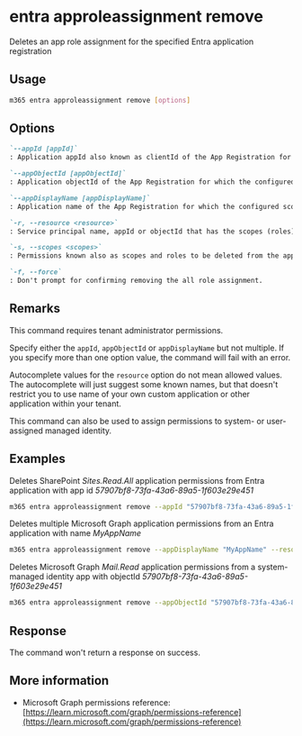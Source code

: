 
# entra approleassignment remove

Deletes an app role assignment for the specified Entra application registration

## Usage

```sh
m365 entra approleassignment remove [options]
```

## Options

```md definition-list
`--appId [appId]`
: Application appId also known as clientId of the App Registration for which the configured scopes (app roles) should be deleted.

`--appObjectId [appObjectId]`
: Application objectId of the App Registration for which the configured scopes (app roles) should be deleted.

`--appDisplayName [appDisplayName]`
: Application name of the App Registration for which the configured scopes (app roles) should be deleted.

`-r, --resource <resource>`
: Service principal name, appId or objectId that has the scopes (roles) e.g. `SharePoint`.

`-s, --scopes <scopes>`
: Permissions known also as scopes and roles to be deleted from the application. If multiple permissions have to be deleted, they have to be comma-separated e.g. `Sites.Read.All`,`Sites.ReadWrite.All`.

`-f, --force`
: Don't prompt for confirming removing the all role assignment.
```

<Global />

## Remarks

This command requires tenant administrator permissions.

Specify either the `appId`, `appObjectId` or `appDisplayName` but not multiple. If you specify more than one option value, the command will fail with an error.

Autocomplete values for the `resource` option do not mean allowed values. The autocomplete will just suggest some known names, but that doesn't restrict you to use name of your own custom application or other application within your tenant.

This command can also be used to assign permissions to system- or user-assigned managed identity.

## Examples

Deletes SharePoint _Sites.Read.All_ application permissions from Entra application with app id _57907bf8-73fa-43a6-89a5-1f603e29e451_

```sh
m365 entra approleassignment remove --appId "57907bf8-73fa-43a6-89a5-1f603e29e451" --resource "SharePoint" --scopes "Sites.Read.All"
```

Deletes multiple Microsoft Graph application permissions from an Entra application with name _MyAppName_

```sh
m365 entra approleassignment remove --appDisplayName "MyAppName" --resource "Microsoft Graph" --scopes "Mail.Read,Mail.Send"
```

Deletes Microsoft Graph _Mail.Read_ application permissions from a system-managed identity app with objectId _57907bf8-73fa-43a6-89a5-1f603e29e451_

```sh
m365 entra approleassignment remove --appObjectId "57907bf8-73fa-43a6-89a5-1f603e29e451" --resource "Microsoft Graph" --scopes "Mail.Read"
```

## Response

The command won't return a response on success.

## More information

- Microsoft Graph permissions reference: [https://learn.microsoft.com/graph/permissions-reference](https://learn.microsoft.com/graph/permissions-reference)
